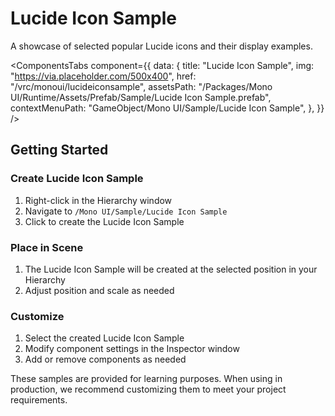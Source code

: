 
# Lucide Icon Sample

A showcase of selected popular Lucide icons and their display examples.

<ComponentsTabs
  component={{
    data: {
      title: "Lucide Icon Sample",
      img: "https://via.placeholder.com/500x400",
      href: "/vrc/monoui/lucideiconsample",
      assetsPath:
        "/Packages/Mono UI/Runtime/Assets/Prefab/Sample/Lucide Icon Sample.prefab",
      contextMenuPath: "GameObject/Mono UI/Sample/Lucide Icon Sample",
    },
  }}
/>

## Getting Started

<Steps>

### Create Lucide Icon Sample

1. Right-click in the Hierarchy window
2. Navigate to `/Mono UI/Sample/Lucide Icon Sample`
3. Click to create the Lucide Icon Sample

### Place in Scene

1. The Lucide Icon Sample will be created at the selected position in your Hierarchy
2. Adjust position and scale as needed

### Customize

1. Select the created Lucide Icon Sample
2. Modify component settings in the Inspector window
3. Add or remove components as needed

</Steps>

<Callout type="info">
  These samples are provided for learning purposes. When using in production, we
  recommend customizing them to meet your project requirements.
</Callout>
